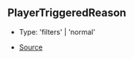 ## PlayerTriggeredReason

- Type: 'filters' \| 'normal'

- [Source](https://github.com/Androz2091/discord-player/blob/cd18f37/packages/discord-player/src/Structures/GuildQueue.ts#L60)
